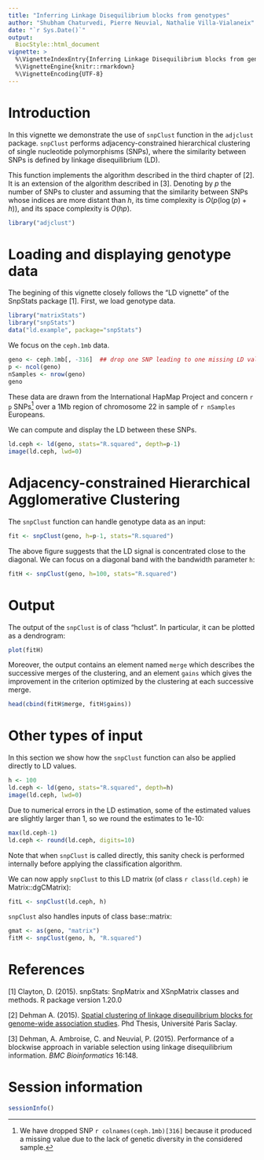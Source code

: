 ```yaml
---
title: "Inferring Linkage Disequilibrium blocks from genotypes"
author: "Shubham Chaturvedi, Pierre Neuvial, Nathalie Villa-Vialaneix"
date: "`r Sys.Date()`"
output: 
  BiocStyle::html_document
vignette: >
  %\VignetteIndexEntry{Inferring Linkage Disequilibrium blocks from genotypes}
  %\VignetteEngine{knitr::rmarkdown}
  %\VignetteEncoding{UTF-8}
---
```


# Introduction

In this vignette we demonstrate the use of `snpClust` function in the `adjclust` package. `snpClust` performs adjacency-constrained hierarchical clustering of single nucleotide polymorphisms (SNPs), where the similarity between SNPs is defined by linkage disequilibrium (LD).

This function implements the algorithm described in the third chapter of [2]. It is an extension of the algorithm described in [3]. Denoting by $p$ the number of SNPs to cluster and assuming that the similarity between SNPs whose indices are more distant than $h$, its time complexity is $O(p (\log(p) + h))$, and its space complexity is $O(hp)$.

```r
library("adjclust")
```

# Loading and displaying genotype data

The begining of this vignette closely follows the "LD vignette" of the SnpStats package [1]. First, we load genotype data.

```r
library("matrixStats")
library("snpStats")
data("ld.example", package="snpStats")
```


We focus on the `ceph.1mb` data. 

```r
geno <- ceph.1mb[, -316]  ## drop one SNP leading to one missing LD value
p <- ncol(geno)
nSamples <- nrow(geno)
geno
```

These data are drawn from the International HapMap Project and concern `r p` SNPs[^1] over a 1Mb region of chromosome 22 in sample of `r nSamples` Europeans.

We can compute and display the LD between these SNPs.

[^1]: We have dropped SNP `r colnames(ceph.1mb)[316]` because it produced a missing value due to the lack of genetic diversity in the considered sample.

```r
ld.ceph <- ld(geno, stats="R.squared", depth=p-1)
image(ld.ceph, lwd=0)
```

# Adjacency-constrained Hierarchical Agglomerative Clustering

The `snpClust` function can handle genotype data as an input:

```r
fit <- snpClust(geno, h=p-1, stats="R.squared")
```

The above figure suggests that the LD signal is concentrated close to the diagonal. We can focus on a diagonal band with the bandwidth parameter `h`:

```r
fitH <- snpClust(geno, h=100, stats="R.squared")
```

# Output

The output of the `snpClust` is of class "hclust". In particular, it can be plotted as a dendrogram:

```r
plot(fitH)
```


Moreover, the output contains an element named `merge` which describes the successive merges of the clustering, and an element `gains` which gives the improvement in the criterion optimized by the clustering at each successive merge.

```r
head(cbind(fitH$merge, fitH$gains))
```

# Other types of input

In this section we show how the `snpClust` function can also be applied directly to LD values.

```r
h <- 100
ld.ceph <- ld(geno, stats="R.squared", depth=h)
image(ld.ceph, lwd=0)
```

Due to numerical errors in the LD estimation, some of the estimated values are slightly larger than 1, so we round the estimates to 1e-10:

```r
max(ld.ceph-1)
ld.ceph <- round(ld.ceph, digits=10)
```

Note that when `snpClust` is called directly, this sanity check is performed internally before applying the classification algorithm. 

We can now apply `snpClust` to this LD matrix (of class `r class(ld.ceph)` ie Matrix::dgCMatrix):

```r
fitL <- snpClust(ld.ceph, h)
```

`snpClust` also handles inputs of class base::matrix:

```r
gmat <- as(geno, "matrix")
fitM <- snpClust(geno, h, "R.squared")
```

# References

[1] Clayton, D. (2015). snpStats: SnpMatrix and XSnpMatrix classes and methods. R package version 1.20.0

[2] Dehman A. (2015). [Spatial clustering of linkage disequilibrium blocks for genome-wide association studies](https://tel.archives-ouvertes.fr/tel-01288568/). Phd Thesis, Université Paris Saclay.

[3] Dehman, A. Ambroise, C. and Neuvial, P. (2015). Performance of a blockwise approach in variable selection using linkage disequilibrium information. *BMC Bioinformatics* 16:148.

# Session information

```r
sessionInfo()
```
